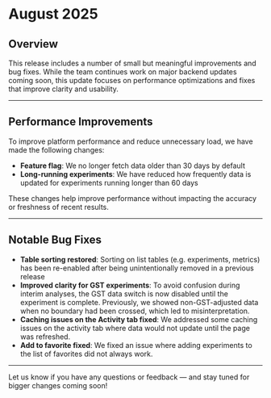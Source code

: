 # August 2025

## Overview  
This release includes a number of small but meaningful improvements and bug fixes. While the team continues work on major backend updates coming soon, this update focuses on performance optimizations and fixes that improve clarity and usability.

---

## Performance Improvements  
To improve platform performance and reduce unnecessary load, we have made the following changes:

- **Feature flag**: We no longer fetch data older than 30 days by default  
- **Long-running experiments**: We have reduced how frequently data is updated for experiments running longer than 60 days

These changes help improve performance without impacting the accuracy or freshness of recent results.

---

## Notable Bug Fixes  

- **Table sorting restored**: Sorting on list tables (e.g. experiments, metrics) has been re-enabled after being unintentionally removed in a previous release  
- **Improved clarity for GST experiments**: To avoid confusion during interim analyses, the GST data switch is now disabled until the experiment is complete. Previously, we showed non-GST-adjusted data when no boundary had been crossed, which led to misinterpretation.
- **Caching issues on the Activity tab fixed**: We addressed some caching issues on the activity tab where data would not update until the page was refreshed.
- **Add to favorite fixed**: We fixed an issue where adding experiments to the list of favorites did not always work.

---

Let us know if you have any questions or feedback — and stay tuned for bigger changes coming soon!
